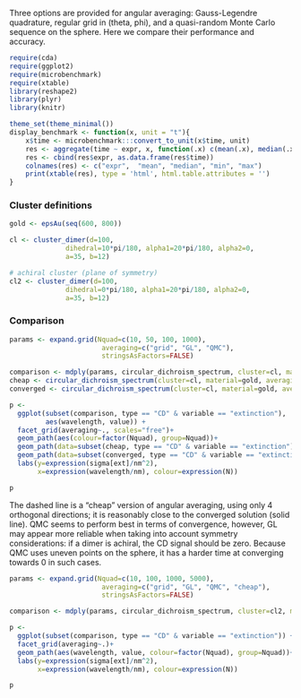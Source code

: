 Three options are provided for angular averaging: Gauss-Legendre quadrature, regular grid in (theta, phi), and a quasi-random Monte Carlo sequence on the sphere. Here we compare their performance and accuracy.

```r
require(cda)
require(ggplot2)
require(microbenchmark)
require(xtable)
library(reshape2)
library(plyr)
library(knitr)

theme_set(theme_minimal())
display_benchmark <- function(x, unit = "t"){
    x$time <- microbenchmark:::convert_to_unit(x$time, unit)
    res <- aggregate(time ~ expr, x, function(.x) c(mean(.x), median(.x), min(.x), max(.x)))
    res <- cbind(res$expr, as.data.frame(res$time))
    colnames(res) <- c("expr",  "mean", "median", "min", "max")
    print(xtable(res), type = 'html', html.table.attributes = '')
}
```

### Cluster definitions
```r
gold <- epsAu(seq(600, 800))

cl <- cluster_dimer(d=100, 
              dihedral=10*pi/180, alpha1=20*pi/180, alpha2=0,
              a=35, b=12)

# achiral cluster (plane of symmetry)
cl2 <- cluster_dimer(d=100, 
              dihedral=0*pi/180, alpha1=20*pi/180, alpha2=0,
              a=35, b=12)

```

### Comparison
```r
params <- expand.grid(Nquad=c(10, 50, 100, 1000),
                       averaging=c("grid", "GL", "QMC"),
                       stringsAsFactors=FALSE)

comparison <- mdply(params, circular_dichroism_spectrum, cluster=cl, material=gold)
cheap <- circular_dichroism_spectrum(cluster=cl, material=gold, averaging="cheap")
converged <- circular_dichroism_spectrum(cluster=cl, material=gold, averaging="QMC", Nquad=5000)

p <- 
  ggplot(subset(comparison, type == "CD" & variable == "extinction"),
         aes(wavelength, value)) + 
  facet_grid(averaging~., scales="free")+
  geom_path(aes(colour=factor(Nquad), group=Nquad))+
  geom_path(data=subset(cheap, type == "CD" & variable == "extinction"), linetype=2)+
  geom_path(data=subset(converged, type == "CD" & variable == "extinction"))+
  labs(y=expression(sigma[ext]/nm^2),
       x=expression(wavelength/nm), colour=expression(N))

p
```
The dashed line is a "cheap" version of angular averaging, using only 4 orthogonal directions; it is reasonably close to the converged solution (solid line). QMC seems to perform best in terms of convergence, however, GL may appear more reliable when taking into account symmetry considerations: if a dimer is achiral, the CD signal should be zero. Because QMC uses uneven points on the sphere, it has a harder time at converging towards 0 in such cases. 

```r
params <- expand.grid(Nquad=c(10, 100, 1000, 5000),
                       averaging=c("grid", "GL", "QMC", "cheap"),
                       stringsAsFactors=FALSE)

comparison <- mdply(params, circular_dichroism_spectrum, cluster=cl2, material=gold)

p <- 
  ggplot(subset(comparison, type == "CD" & variable == "extinction")) + 
  facet_grid(averaging~.)+
  geom_path(aes(wavelength, value, colour=factor(Nquad), group=Nquad))+
  labs(y=expression(sigma[ext]/nm^2),
       x=expression(wavelength/nm), colour=expression(N))

p
```


